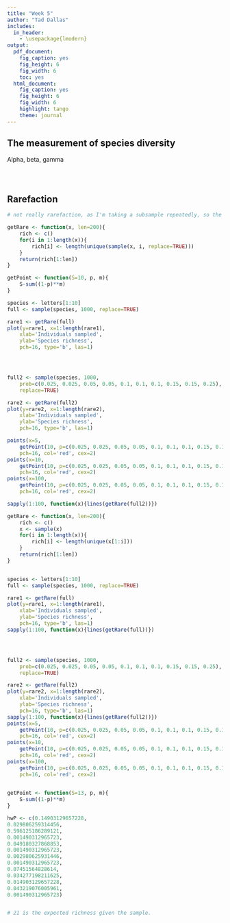 ```yaml
---
title: "Week 5"
author: "Tad Dallas"
includes:
  in_header:
    - \usepackage{lmodern}
output:
  pdf_document:
    fig_caption: yes
    fig_height: 6
    fig_width: 6
    toc: yes
  html_document:
    fig_caption: yes
    fig_height: 6
    fig_width: 6
    highlight: tango
    theme: journal
---
```




 




## The measurement of species diversity


Alpha, beta, gamma

```r








```





```r








```





```r








```










## Rarefaction


```r

# not really rarefaction, as I'm taking a subsample repeatedly, so the function is not inherently increasing. 

getRare <- function(x, len=200){
	rich <- c()
	for(i in 1:length(x)){
		rich[i] <- length(unique(sample(x, i, replace=TRUE)))
	}
	return(rich[1:len])
}

getPoint <- function(S=10, p, m){
	S-sum((1-p)**m)
}

species <- letters[1:10]
full <- sample(species, 1000, replace=TRUE)

rare1 <- getRare(full)
plot(y=rare1, x=1:length(rare1), 
	xlab='Individuals sampled', 
	ylab='Species richness', 
	pch=16, type='b', las=1)




full2 <- sample(species, 1000, 
	prob=c(0.025, 0.025, 0.05, 0.05, 0.1, 0.1, 0.1, 0.15, 0.15, 0.25),
	replace=TRUE)

rare2 <- getRare(full2)
plot(y=rare2, x=1:length(rare2), 
	xlab='Individuals sampled', 
	ylab='Species richness', 
	pch=16, type='b', las=1)

points(x=5, 
	getPoint(10, p=c(0.025, 0.025, 0.05, 0.05, 0.1, 0.1, 0.1, 0.15, 0.15, 0.25), m=5),
	pch=16, col='red', cex=2)
points(x=10, 
	getPoint(10, p=c(0.025, 0.025, 0.05, 0.05, 0.1, 0.1, 0.1, 0.15, 0.15, 0.25), m=10),
	pch=16, col='red', cex=2)
points(x=100, 
	getPoint(10, p=c(0.025, 0.025, 0.05, 0.05, 0.1, 0.1, 0.1, 0.15, 0.15, 0.25), m=100),
	pch=16, col='red', cex=2)

sapply(1:100, function(x){lines(getRare(full2))})	

```














```r

getRare <- function(x, len=200){
	rich <- c()
	x <- sample(x)
	for(i in 1:length(x)){
		rich[i] <- length(unique(x[1:i]))
	}
	return(rich[1:len])
}


species <- letters[1:10]
full <- sample(species, 1000, replace=TRUE)

rare1 <- getRare(full)
plot(y=rare1, x=1:length(rare1), 
	xlab='Individuals sampled', 
	ylab='Species richness', 
	pch=16, type='b', las=1)
sapply(1:100, function(x){lines(getRare(full))})




full2 <- sample(species, 1000, 
	prob=c(0.025, 0.025, 0.05, 0.05, 0.1, 0.1, 0.1, 0.15, 0.15, 0.25),
	replace=TRUE)

rare2 <- getRare(full2)
plot(y=rare2, x=1:length(rare2), 
	xlab='Individuals sampled', 
	ylab='Species richness', 
	pch=16, type='b', las=1)
sapply(1:100, function(x){lines(getRare(full2))})
points(x=5, 
	getPoint(10, p=c(0.025, 0.025, 0.05, 0.05, 0.1, 0.1, 0.1, 0.15, 0.15, 0.25), m=5),
	pch=16, col='red', cex=2)
points(x=10, 
	getPoint(10, p=c(0.025, 0.025, 0.05, 0.05, 0.1, 0.1, 0.1, 0.15, 0.15, 0.25), m=10),
	pch=16, col='red', cex=2)
points(x=100, 
	getPoint(10, p=c(0.025, 0.025, 0.05, 0.05, 0.1, 0.1, 0.1, 0.15, 0.15, 0.25), m=100),
	pch=16, col='red', cex=2)
	
```


















```r

getPoint <- function(S=13, p, m){
	S-sum((1-p)**m)
}

hwP <- c(0.14903129657228,
0.029806259314456,
0.596125186289121,
0.001490312965723,
0.049180327868853,
0.001490312965723,
0.002980625931446,
0.001490312965723,
0.07451564828614,
0.034277198211625,
0.014903129657228,
0.043219076005961,
0.001490312965723)


# 21 is the expected richness given the sample.

```








